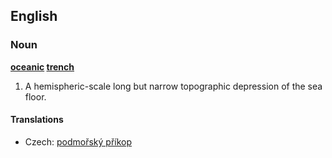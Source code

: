 ==English==
{{wikipedia}}
===Noun===
'''[[oceanic]] [[trench]]'''

# {{geology}} A hemispheric-scale long but narrow topographic depression of the sea floor.

====Translations====
{{trans-top|depression of the sea floor}}
*Czech: [[podmořský příkop]] {{m}}
{{trans-mid}}
{{trans-bottom}}